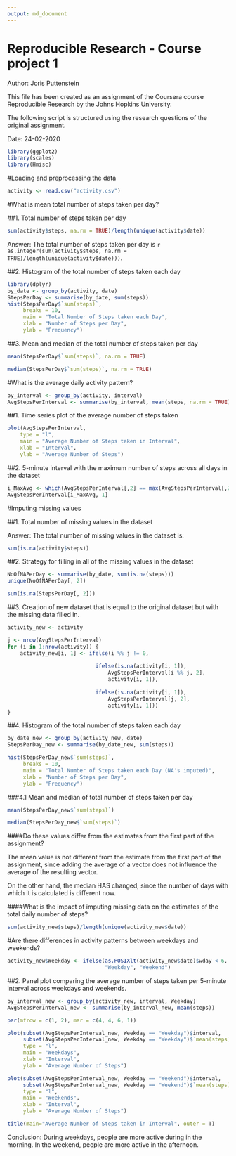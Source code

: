 ```yaml
---
output: md_document
---
```


Reproducible Research - Course project 1
====================================
Author: Joris Puttenstein 

This file has been created as an assignment of the Coursera course Reproducible Research by the Johns Hopkins University. 

The following script is structured using the research questions of the original assignment. 

Date: 24-02-2020 
 
```r
library(ggplot2)
library(scales)
library(Hmisc)
```
 
#Loading and preprocessing the data

```r
activity <- read.csv("activity.csv")
```

#What is mean total number of steps taken per day?

##1. Total number of steps taken per day

```r
sum(activity$steps, na.rm = TRUE)/length(unique(activity$date))
```

Answer: The total number of steps taken per day is `r as.integer(sum(activity$steps, na.rm = TRUE)/length(unique(activity$date)))`.

##2. Histogram of the total number of steps taken each day

```r
library(dplyr)
by_date <- group_by(activity, date)
StepsPerDay <- summarise(by_date, sum(steps))
hist(StepsPerDay$`sum(steps)`,
     breaks = 10,
     main = "Total Number of Steps taken each Day",
     xlab = "Number of Steps per Day",
     ylab = "Frequency")
```

##3. Mean and median of the total number of steps taken per day

```r
mean(StepsPerDay$`sum(steps)`, na.rm = TRUE)
```
```r
median(StepsPerDay$`sum(steps)`, na.rm = TRUE)
```

#What is the average daily activity pattern?

```r
by_interval <- group_by(activity, interval)
AvgStepsPerInterval <- summarise(by_interval, mean(steps, na.rm = TRUE))
```

##1. Time series plot of the average number of steps taken
```r
plot(AvgStepsPerInterval,
    type = "l",
    main = "Average Number of Steps taken in Interval",
    xlab = "Interval",
    ylab = "Average Number of Steps")
```

##2. 5-minute interval with the maximum number of steps across all days in the dataset

```r
i_MaxAvg <- which(AvgStepsPerInterval[,2] == max(AvgStepsPerInterval[,2]))
AvgStepsPerInterval[i_MaxAvg, 1]
```

#Imputing missing values

##1. Total number of missing values in the dataset

Answer: The total number of missing values in the dataset is:

```r
sum(is.na(activity$steps))
```

##2. Strategy for filling in all of the missing values in the dataset

```r
NoOfNAPerDay <- summarise(by_date, sum(is.na(steps)))
unique(NoOfNAPerDay[, 2])
```

```r
sum(is.na(StepsPerDay[, 2]))
```

##3. Creation of new dataset that is equal to the original dataset but with the missing data filled in.

```r
activity_new <- activity
```

```r
j <- nrow(AvgStepsPerInterval)
for (i in 1:nrow(activity)) {
    activity_new[i, 1] <- ifelse(i %% j != 0,
                             
                            ifelse(is.na(activity[i, 1]), 
                                AvgStepsPerInterval[i %% j, 2], 
                                activity[i, 1]),
                            
                            ifelse(is.na(activity[i, 1]), 
                                AvgStepsPerInterval[j, 2], 
                                activity[i, 1]))
}
```

##4. Histogram of the total number of steps taken each day

```r
by_date_new <- group_by(activity_new, date)
StepsPerDay_new <- summarise(by_date_new, sum(steps))

hist(StepsPerDay_new$`sum(steps)`,
     breaks = 10,
     main = "Total Number of Steps taken each Day (NA's imputed)",
     xlab = "Number of Steps per Day",
     ylab = "Frequency")
```

###4.1 Mean and median of total number of steps taken per day 

```r
mean(StepsPerDay_new$`sum(steps)`)
```
```r
median(StepsPerDay_new$`sum(steps)`)
```

####Do these values differ from the estimates from the first part of the assignment? 

The mean value is not different from the estimate from the first part of the assignment, since adding the average of a vector does not influence the average of the resulting vector.

On the other hand, the median HAS changed, since the number of days with which it is calculated is different now.

####What is the impact of imputing missing data on the estimates of the total daily number of steps?

```r
sum(activity_new$steps)/length(unique(activity_new$date))
```

#Are there differences in activity patterns between weekdays and weekends?

```r
activity_new$Weekday <- ifelse(as.POSIXlt(activity_new$date)$wday < 6,
                               "Weekday", "Weekend")
```

##2. Panel plot comparing the average number of steps taken per 5-minute interval across weekdays and weekends.

```r
by_interval_new <- group_by(activity_new, interval, Weekday)
AvgStepsPerInterval_new <- summarise(by_interval_new, mean(steps))
```

```r
par(mfrow = c(1, 2), mar = c(4, 4, 6, 1))

plot(subset(AvgStepsPerInterval_new, Weekday == "Weekday")$interval,
     subset(AvgStepsPerInterval_new, Weekday == "Weekday")$`mean(steps)`,
     type = "l",
     main = "Weekdays",
     xlab = "Interval",
     ylab = "Average Number of Steps")

plot(subset(AvgStepsPerInterval_new, Weekday == "Weekend")$interval,
     subset(AvgStepsPerInterval_new, Weekday == "Weekend")$`mean(steps)`,
     type = "l",
     main = "Weekends",
     xlab = "Interval",
     ylab = "Average Number of Steps")

title(main="Average Number of Steps taken in Interval", outer = T)
```

Conclusion: During weekdays, people are more active during in the morning. In the weekend, people are more active in the afternoon.
